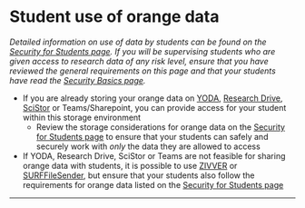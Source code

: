 

# Student use of orange data

*Detailed information on use of data by students can be found on the [Security for Students page](https://fgb-rdm.nl/Security/SecurityForStudents.html){target="_blank"}. If you will be supervising students who are given access to research data of any risk level, ensure that you have reviewed the general requirements on this page and that your students have read the [Security Basics page](https://fgb-rdm.nl/Security/SecurityBasics.html){target="_blank"}.*

-   If you are already storing your orange data on [YODA](https://rdm.vu.nl/topics/yoda.html){target="_blank"}, [Research Drive](https://rdm.vu.nl/topics/researchdrive.html){target="_blank"}, [SciStor](https://rdm.vu.nl/topics/scistor.html){target="_blank"} or Teams/Sharepoint, you can provide access for your student within this storage environment
    -   Review the storage considerations for orange data on the [Security for Students page](https://fgb-rdm.nl/Security/SecurityForStudents.html#storage){target="_blank"} to ensure that your students can safely and securely work with *only* the data they are allowed to access
-   If YODA, Research Drive, SciStor or Teams are not feasible for sharing orange data with students, it is possible to use [ZIVVER](https://services.vu.nl/esc?id=kb_article&sysparm_article=KB0012860){target="_blank"} or [SURFFileSender](https://www.surf.nl/en/surffilesender-send-large-files-securely-and-encrypted){target="_blank"}, but ensure that your students also follow the requirements for orange data listed on the [Security for Students page](https://fgb-rdm.nl/Security/SecurityForStudents.html#storage){target="_blank"}

------------------------------------------------------------------------

<br>
